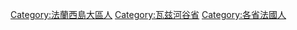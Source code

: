 [[Category:法蘭西島大區人|Category:法蘭西島大區人]]
[[Category:瓦兹河谷省|Category:瓦兹河谷省]]
[[Category:各省法國人|Category:各省法國人]]